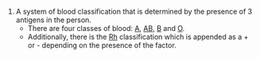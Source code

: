 #A system of blood classification that is determined by the presence of 3 antigens in the person.
#*There are four classes of blood: [[A]], [[AB]], [[B]] and [[O]].
#*Additionally, there is the [[Rh]] classification which is appended as a + or - depending on the presence of the factor.